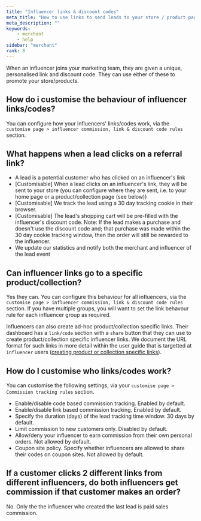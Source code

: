 ```yaml
---
title: "Influencer links & discount codes"
meta_title: "How to use links to send leads to your store / product pages"
meta_description: ""
keywords:
    - merchant
    - help
sidebar: "merchant"
rank: 8
---
```


When an influencer joins your marketing team, they are given a unique, personalised link and discount code. They can use either of these to promote your store/products.

## How do i customise the behaviour of influencer links/codes?

You can configure how your influencers' links/codes work, via the `customise page > influencer commission, link & discount code rules` section.

## What happens when a lead clicks on a referral link?

- A lead is a potential customer who has clicked on an influencer's link
- [Customisable] When a lead clicks on an influencer's link, they will be sent to your store (you can configure where they are sent, i.e. to your home page or a product/collection page (see below))
- [Customisable] We track the lead using a 30 day tracking cookie in their browser.
- [Customisable] The lead's shopping cart will be pre-filled with the influencer's discount code. Note: If the lead makes a purchase and doesn't use the discount code and; that purchase was made within the 30 day cookie tracking window, then the order will still be rewarded to the influencer.
- We update our statistics and notify both the merchant and influencer of the lead event

## Can influencer links go to a specific product/collection?

Yes they can. You can configure this behaviour for all influencers, via the `customise page > influencer commission, link & discount code rules` section. If you have multiple groups, you will want to set the link behavour rule for each influencer group as required.

Influencers can also create ad-hoc product/collection specific links. Their dashboard has a `link/code` section with a `share` button that they can use to create product/collection specific influencer links. We document the URL format for such links in more detail within the user guide that is targetted at `influencer` users ([creating product or collection specific links](/influencer/how-do-i-earn-commission/#product-specific)).

## How do I customise who links/codes work?

You can customise the following settings, via your `customise page > Commission tracking rules` section.

- Enable/disable code based commission tracking. Enabled by default.
- Enable/disable link based commission tracking. Enabled by default.
- Specify the duration (days) of the lead tracking time window. 30 days by default.
- Limit commission to new customers only. Disabled by default.
- Allow/deny your influencer to earn commission from their own personal orders. Not allowed by default.
- Coupon site policy. Specify whether influencers are allowed to share their codes on coupon sites. Not allowed by default.

## If a customer clicks 2 different links from different influencers, do both influencers get commission if that customer makes an order?

No. Only the the influencer who created the last lead is paid sales commission.